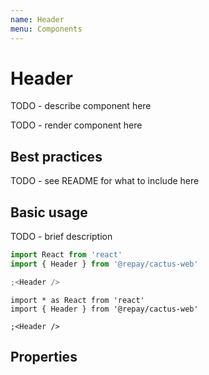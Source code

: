 ```yaml
---
name: Header
menu: Components
---
```



# Header

TODO - describe component here

TODO - render component here

## Best practices

TODO - see README for what to include here

## Basic usage

TODO - brief description

```jsx
import React from 'react'
import { Header } from '@repay/cactus-web'

;<Header />
```

```tsx
import * as React from 'react'
import { Header } from '@repay/cactus-web'

;<Header />
```

## Properties

<PropsTable of={Header} />
